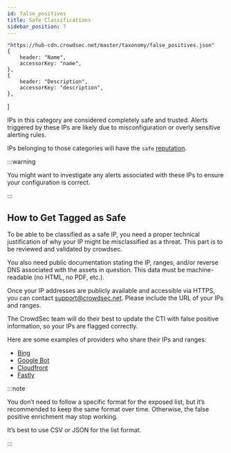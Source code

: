 ```yaml
---
id: false_positives
title: Safe Classifications
sidebar_position: 7
---
```



    "https://hub-cdn.crowdsec.net/master/taxonomy/false_positives.json"
    {
        header: "Name",
        accessorKey: "name",
    },
    {
        header: "Description",
        accessorKey: "description",
    },
]

<GithubIconRender url={fpURL}></GithubIconRender>

IPs in this category are considered completely safe and trusted. Alerts triggered by these IPs are likely due to misconfiguration or overly sensitive alerting rules.

IPs belonging to those categories will have the `safe` [reputation](/u/cti_api/taxonomy/cti_object#reputation).

:::warning

You might want to investigate any alerts associated with these IPs to ensure your configuration is correct.

:::

<TableRender columns={columns} url={fpURL}></TableRender>

## How to Get Tagged as Safe

To be able to be classified as a safe IP, you need a proper technical justification of why your IP might be misclassified as a threat. This part is to be reviewed and validated by crowdsec.

You also need public documentation stating the IP, ranges, and/or reverse DNS associated with the assets in question. This data must be machine-readable (no HTML, no PDF, etc.).

Once your IP addresses are publicly available and accessible via HTTPS, you can contact support@crowdsec.net. Please include the URL of your IPs and ranges.

The CrowdSec team will do their best to update the CTI with false positive information, so your IPs are flagged correctly.

Here are some examples of providers who share their IPs and ranges:

-   [Bing](https://www.bing.com/toolbox/bingbot.json)
-   [Google Bot](https://developers.google.com/search/apis/ipranges/googlebot.json)
-   [Cloudfront](https://d7uri8nf7uskq.cloudfront.net/tools/list-cloudfront-ips)
-   [Fastly](https://api.fastly.com/public-ip-list)

:::note

You don’t need to follow a specific format for the exposed list, but it’s recommended to keep the same format over time. Otherwise, the false positive enrichment may stop working.

It’s best to use CSV or JSON for the list format.

:::
